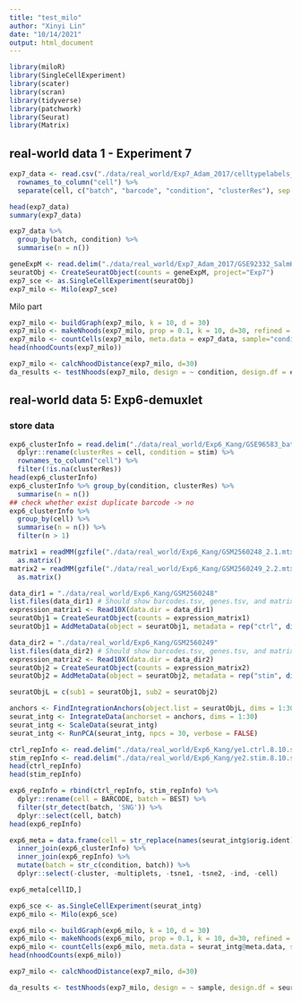 ```yaml
---
title: "test_milo"
author: "Xinyi Lin"
date: "10/14/2021"
output: html_document
---
```


```r
library(miloR)
library(SingleCellExperiment)
library(scater)
library(scran)
library(tidyverse)
library(patchwork)
library(Seurat)
library(Matrix)
```

## real-world data 1 - Experiment 7

```r
exp7_data <- read.csv("./data/real_world/Exp7_Adam_2017/celltypelabels_Haber.txt", sep="") %>% 
  rownames_to_column("cell") %>% 
  separate(cell, c("batch", "barcode", "condition", "clusterRes"), sep = "_") 

head(exp7_data)
summary(exp7_data)

exp7_data %>% 
  group_by(batch, condition) %>% 
  summarise(n = n())
```

```r
geneExpM <- read.delim("./data/real_world/Exp7_Adam_2017/GSE92332_SalmHelm_UMIcounts.txt", header=TRUE)
seuratObj <- CreateSeuratObject(counts = geneExpM, project="Exp7")
exp7_sce <- as.SingleCellExperiment(seuratObj)
exp7_milo <- Milo(exp7_sce)
```

Milo part

```r
exp7_milo <- buildGraph(exp7_milo, k = 10, d = 30)
exp7_milo <- makeNhoods(exp7_milo, prop = 0.1, k = 10, d=30, refined = TRUE)
exp7_milo <- countCells(exp7_milo, meta.data = exp7_data, sample="condition")
head(nhoodCounts(exp7_milo))
```

```r
exp7_milo <- calcNhoodDistance(exp7_milo, d=30)
da_results <- testNhoods(exp7_milo, design = ~ condition, design.df = exp7_data)
```

## real-world data 5: Exp6-demuxlet

### store data

```r
exp6_clusterInfo = read.delim("./data/real_world/Exp6_Kang/GSE96583_batch2.total.tsne.df.tsv") %>% 
  dplyr::rename(clusterRes = cell, condition = stim) %>% 
  rownames_to_column("cell") %>% 
  filter(!is.na(clusterRes))
head(exp6_clusterInfo)
exp6_clusterInfo %>% group_by(condition, clusterRes) %>% 
  summarise(n = n())
## check whether exist duplicate barcode -> no
exp6_clusterInfo %>% 
  group_by(cell) %>% 
  summarise(n = n()) %>% 
  filter(n > 1)
```

```r
matrix1 = readMM(gzfile("./data/real_world/Exp6_Kang/GSM2560248_2.1.mtx.gz")) %>% 
  as.matrix()
matrix2 = readMM(gzfile("./data/real_world/Exp6_Kang/GSM2560249_2.2.mtx.gz")) %>% 
  as.matrix()
```

```r
data_dir1 = "./data/real_world/Exp6_Kang/GSM2560248"
list.files(data_dir1) # Should show barcodes.tsv, genes.tsv, and matrix.mtx
expression_matrix1 <- Read10X(data.dir = data_dir1)
seuratObj1 = CreateSeuratObject(counts = expression_matrix1)
seuratObj1 = AddMetaData(object = seuratObj1, metadata = rep("ctrl", dim(seuratObj1)[2]), col.name = 'sample')

data_dir2 = "./data/real_world/Exp6_Kang/GSM2560249"
list.files(data_dir2) # Should show barcodes.tsv, genes.tsv, and matrix.mtx
expression_matrix2 <- Read10X(data.dir = data_dir2)
seuratObj2 = CreateSeuratObject(counts = expression_matrix2)
seuratObj2 = AddMetaData(object = seuratObj2, metadata = rep("stim", dim(seuratObj2)[2]), col.name = 'sample')
```

```r
seuratObjL = c(sub1 = seuratObj1, sub2 = seuratObj2)
```

```r
anchors <- FindIntegrationAnchors(object.list = seuratObjL, dims = 1:30)
seurat_intg <- IntegrateData(anchorset = anchors, dims = 1:30)
seurat_intg <- ScaleData(seurat_intg)
seurat_intg <- RunPCA(seurat_intg, npcs = 30, verbose = FALSE)
```

```r
ctrl_repInfo <- read.delim("./data/real_world/Exp6_Kang/ye1.ctrl.8.10.sm.best")
stim_repInfo <- read.delim("./data/real_world/Exp6_Kang/ye2.stim.8.10.sm.best")
head(ctrl_repInfo)
head(stim_repInfo)

exp6_repInfo = rbind(ctrl_repInfo, stim_repInfo) %>% 
  dplyr::rename(cell = BARCODE, batch = BEST) %>% 
  filter(str_detect(batch, 'SNG')) %>% 
  dplyr::select(cell, batch)
head(exp6_repInfo)
```

```r
exp6_meta = data.frame(cell = str_replace(names(seurat_intg$orig.ident), "_[12]", "")) %>% 
  inner_join(exp6_clusterInfo) %>%
  inner_join(exp6_repInfo) %>% 
  mutate(batch = str_c(condition, batch)) %>% 
  dplyr::select(-cluster, -multiplets, -tsne1, -tsne2, -ind, -cell)

exp6_meta[cellID,]
```

```r
exp6_sce <- as.SingleCellExperiment(seurat_intg)
exp6_milo <- Milo(exp6_sce)
```

```r
exp6_milo <- buildGraph(exp6_milo, k = 10, d = 30)
exp6_milo <- makeNhoods(exp6_milo, prop = 0.1, k = 10, d=30, refined = TRUE)
exp6_milo <- countCells(exp6_milo, meta.data = seurat_intg@meta.data, sample="sample")
head(nhoodCounts(exp6_milo))
```



```r
exp7_milo <- calcNhoodDistance(exp7_milo, d=30)

da_results <- testNhoods(exp7_milo, design = ~ sample, design.df = seurat_intg@meta.data)
```